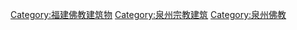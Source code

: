 [[Category:福建佛教建筑物|Category:福建佛教建筑物]]
[[Category:泉州宗教建筑|Category:泉州宗教建筑]]
[[Category:泉州佛教|Category:泉州佛教]]